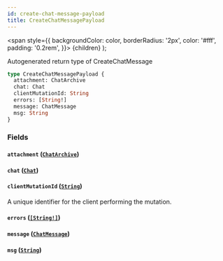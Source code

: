 ```yaml
---
id: create-chat-message-payload
title: CreateChatMessagePayload
---
```


<span
style={{
      backgroundColor: color,
      borderRadius: '2px',
      color: '#fff',
      padding: '0.2rem',
    }}>
{children}
</span>
);

Autogenerated return type of CreateChatMessage

```graphql
type CreateChatMessagePayload {
  attachment: ChatArchive
  chat: Chat
  clientMutationId: String
  errors: [String!]
  message: ChatMessage
  msg: String
}
```

### Fields

#### `attachment` ([`ChatArchive`](/api/graphql/documentation/objects/chat-archive))

#### `chat` ([`Chat`](/api/graphql/documentation/objects/chat))

#### `clientMutationId` ([`String`](/api/graphql/documentation/scalars/string))

A unique identifier for the client performing the mutation.

#### `errors` ([`[String!]`](/api/graphql/documentation/scalars/string))

#### `message` ([`ChatMessage`](/api/graphql/documentation/objects/chat-message))

#### `msg` ([`String`](/api/graphql/documentation/scalars/string))
